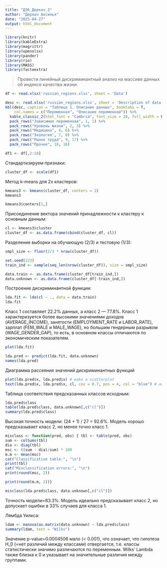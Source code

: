 ---
title: "ДЗ6_Деркач_3"
author: "Деркач Аксинья"
date: "2025-04-27"
output: html_document
---

```{r}
library(knitr)
library(kableExtra)
library(magrittr)
library(openxlsx)
library(pander)
library(rio)
library(MASS)
library(factoextra)
```

 > Провести линейный дискриминантный анализ на массиве данных об индексе качества жизни.

```{r}
df <- read.xlsx('russian_regions.xlsx', sheet = 'Data')
```

```{r, echo = FALSE}
desc <- read.xlsx('russian_regions.xlsx', sheet = 'Description of data')
kbl(desc, caption = "Таблица 1. Описание данных", booktabs = T, 
    col.names = c("Переменная", "Описание переменной")) %>% 
  kable_classic_2(html_font = "Cambria", font_size = 10, full_width = F) %>%
  pack_rows("Зависимая переменная", 1, 1) %>%
  pack_rows("Уровень жизни", 2, 3) %>%
  pack_rows("Медицина", 4, 6) %>%
  pack_rows("Экология", 7, 8) %>%
  pack_rows("Рынок труда", 9, 17) %>%
  pack_rows("Прочее", 18, 18)
```

```{r}
df1 <- df[,2:18]
```

Стандартизируем признаки:
```{r}
cluster_df <- scale(df1)
```

Метод k-means для 2х кластеров:
```{r}
kmeans3 <- kmeans(cluster_df, centers = 2)
kmeans3
```

```{r}
kmeans3$centers[1,]
```

Присоединение вектора значений принадлежности к кластеру к основным данным:
```{r}
cl <- kmeans3$cluster
cluster_df <- as.data.frame(cbind(cluster_df, cl))
```

Разделение выборки на обучающую (2/3) и тестовую (1/3):
```{r}
smpl_size <- floor(2/3 * nrow(cluster_df))

set.seed(123)
train_ind <- sample(seq_len(nrow(cluster_df)), size = smpl_size)

data.train <- as.data.frame(cluster_df[train_ind,])
data.unknown <- as.data.frame(cluster_df[-train_ind,])
```

Построение дискриминантной функции:
```{r, warning = FALSE, message = FALSE}
lda.fit <- lda(cl ~ ., data = data.train)
lda.fit
```

Класс 1 составляет 22.2% данных, а класс 2 — 77.8%.
Класс 1 характеризуется более высокими значениями доходов (AVERAGE_INCOME), занятости (EMPLOYMENT_RATE и LABOR_RATE), зарплат (FEM_WALE и MALE_WAGE), но большим гендерным разрывом (WAGE_GENDER_GAP), то есть, в основном классы отличаются по экономическим показателям.

```{r}
plot(lda.fit)
```

```{r}
lda.pred <- predict(lda.fit, data.unknown)
names(lda.pred)
```

Диаграмма рассеяния значений дискриминантных функций
```{r}
plot(lda.pred$x, lda.pred$x) # make a scatterplot
text(lda.pred$x, lda.pred$x, cl, cex = 0.7, pos = 4, col = "blue") # add labels
```

Таблица соответствия предсказанных классов исходным:

```{r}
lda.pred$class
table(lda.pred$class, data.unknown[,c("cl")])
summary(lda.pred$class)
```

Высокая точность модели: (24 + 1) / 27 = 92.6%. Модель хорошо предсказывает класс 2, но менее точно класс 1.

```{r}
misclass <- function(pred, obs) { tbl <- table(pred, obs)
sum <- colSums(tbl)
dia <- diag(tbl)
msc <- ((sum - dia)/sum) * 100
m.m <- mean(msc)
cat("Classification table:", "\n")
print(tbl)
cat("Misclassification errors:", "\n")
print(round(msc, 2))

print(round(m.m, 2))}

misclass(lda.pred$class, data.unknown[,c("cl")])
```

Точность модели=83.3%. Модель идеально предсказывает класс 2, но допускает ошибки в 33% случаев для класса 1.

Лямбда Уилкса:

```{r}
ldam <- manova(as.matrix(data.unknown) ~ lda.pred$class)
summary(ldam, test = "Wilks")
```

Значение p-value=0.0004506 мало (< 0.001), что означает, что гипотеза H_0 (=нет различий между классами) отвергается, т.е. классы статистически значимо различаются по переменным. Wilks' Lambda также близка к 0 и указывает на значительные различия между группами.


